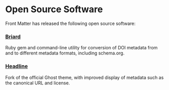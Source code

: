 
# Open Source Software

Front Matter has released the following open source software:

### [Briard](https://github.com/front-matter/briard)

Ruby gem and command-line utility for conversion of DOI metadata from and to different metadata formats, including schema.org.

### [Headline](https://github.com/front-matter/Headline)

Fork of the official Ghost theme, with improved display of metadata such as the canonical URL and license.
